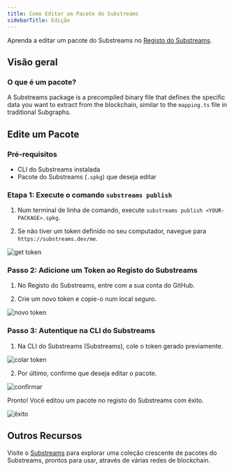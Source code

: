 ```yaml
---
title: Como Editar um Pacote do Substreams
sidebarTitle: Edição
---
```


Aprenda a editar um pacote do Substreams no [Registo do Substreams](https://substreams.dev).

## Visão geral

### O que é um pacote?

A Substreams package is a precompiled binary file that defines the specific data you want to extract from the blockchain, similar to the `mapping.ts` file in traditional Subgraphs.

## Edite um Pacote

### Pré-requisitos

- CLI do Substreams instalada
- Pacote do Substreams (`.spkg`) que deseja editar

### Etapa 1: Execute o comando `substreams publish`

1. Num terminal de linha de comando, execute `substreams publish <YOUR-PACKAGE>.spkg`.

2. Se não tiver um token definido no seu computador, navegue para `https://substreams.dev/me`.

![get token](/img/1_get-token.png)

### Passo 2: Adicione um Token ao Registo do Substreams

1. No Registo do Substreams, entre com a sua conta do GitHub.

2. Crie um novo token e copie-o num local seguro.

![novo token](/img/2_new_token.png)

### Passo 3: Autentique na CLI do Substreams

1. Na CLI do Substreams (Substreams), cole o token gerado previamente.

![colar token](/img/3_paste_token.png)

2. Por último, confirme que deseja editar o pacote.

![confirmar](/img/4_confirm.png)

Pronto! Você editou um pacote no registo do Substreams com êxito.

![êxito](/img/5_success.png)

## Outros Recursos

Visite o [Substreams](https://substreams.dev/) para explorar uma coleção crescente de pacotes do Substreams, prontos para usar, através de várias redes de blockchain.
